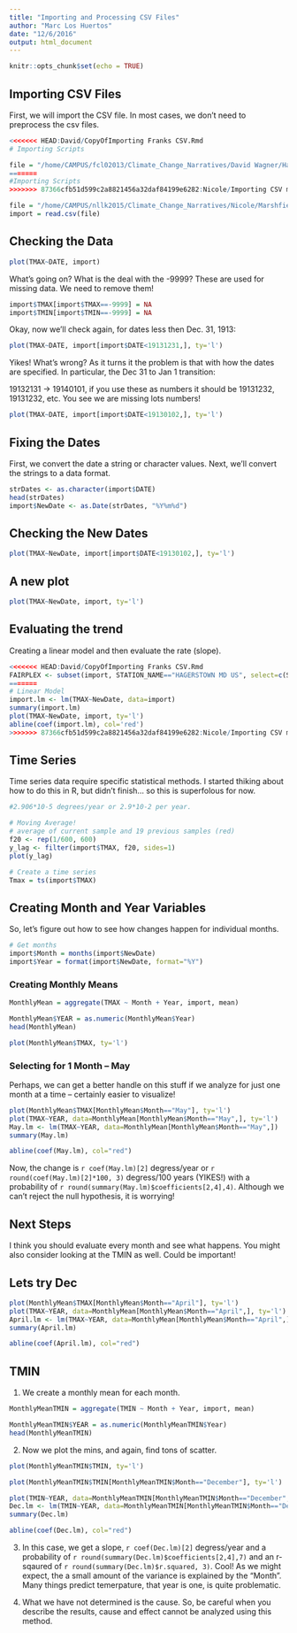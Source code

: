 ```yaml
---
title: "Importing and Processing CSV Files"
author: "Marc Los Huertos"
date: "12/6/2016"
output: html_document
---
```


```r
knitr::opts_chunk$set(echo = TRUE)
```

## Importing CSV Files

First, we will import the CSV file. In most cases, we don't need to preprocess the csv files. 
```r
<<<<<<< HEAD:David/CopyOfImporting Franks CSV.Rmd
# Importing Scripts

file = "/home/CAMPUS/fcl02013/Climate_Change_Narratives/David Wagner/Hagerstown Maryland NOAA data.csv"
=======
#Importing Scripts
>>>>>>> 87366cfb51d599c2a8821456a32daf84199e6282:Nicole/Importing CSV marshfield.Rmd

file = "/home/CAMPUS/nllk2015/Climate_Change_Narratives/Nicole/Marshfield climate.csv"
import = read.csv(file)
```

## Checking the Data

```r
plot(TMAX~DATE, import)
```

What's going on?  What is the deal with the -9999? These are used for missing data. We need to remove them!

```r
import$TMAX[import$TMAX==-9999] = NA
import$TMIN[import$TMIN==-9999] = NA
```

Okay, now we'll check again, for dates less then Dec. 31, 1913:
```r
plot(TMAX~DATE, import[import$DATE<19131231,], ty='l')
```

Yikes! What's wrong? As it turns it the problem is that with how the dates are specified. In particular, the Dec 31 to Jan 1 transition: 

19132131 -> 19140101, if you use these as numbers it should be 19131232, 19131232, etc. You see we are missing lots numbers!


```r
plot(TMAX~DATE, import[import$DATE<19130102,], ty='l')
```

## Fixing the Dates

First, we convert the date a string or character values. Next, we'll convert the strings to a data format. 

```r
strDates <- as.character(import$DATE)
head(strDates)
import$NewDate <- as.Date(strDates, "%Y%m%d")
```

## Checking the New Dates
```r
plot(TMAX~NewDate, import[import$DATE<19130102,], ty='l')
```

## A new plot
```r
plot(TMAX~NewDate, import, ty='l')
```

## Evaluating the trend

Creating a linear model and then evaluate the rate (slope). 
```r
<<<<<<< HEAD:David/CopyOfImporting Franks CSV.Rmd
FAIRPLEX <- subset(import, STATION_NAME=="HAGERSTOWN MD US", select=c(STATION, STATION_NAME, DATE, NewDate, TMIN, TMAX, PRCP))
=======
# Linear Model
import.lm <- lm(TMAX~NewDate, data=import)
summary(import.lm)
plot(TMAX~NewDate, import, ty='l')
abline(coef(import.lm), col='red')
>>>>>>> 87366cfb51d599c2a8821456a32daf84199e6282:Nicole/Importing CSV marshfield.Rmd
```

## Time Series

Time series data require specific statistical methods. I started thiking about how to do this in R, but didn't finish... so this is superfolous for now.
```r

#2.906*10-5 degrees/year or 2.9*10-2 per year.

# Moving Average!
# average of current sample and 19 previous samples (red)
f20 <- rep(1/600, 600)
y_lag <- filter(import$TMAX, f20, sides=1)
plot(y_lag)

# Create a time series
Tmax = ts(import$TMAX)
```

## Creating Month and Year Variables

So, let's figure out how to see how changes happen for individual months.
```r
# Get months
import$Month = months(import$NewDate)
import$Year = format(import$NewDate, format="%Y")
```

### Creating Monthly Means
```r
MonthlyMean = aggregate(TMAX ~ Month + Year, import, mean)

MonthlyMean$YEAR = as.numeric(MonthlyMean$Year)
head(MonthlyMean)
```


```r
plot(MonthlyMean$TMAX, ty='l')
```

### Selecting for 1 Month -- May

Perhaps, we can get a better handle on this stuff if we analyze for just one month at a time -- certainly easier to visualize!

```r
plot(MonthlyMean$TMAX[MonthlyMean$Month=="May"], ty='l')
plot(TMAX~YEAR, data=MonthlyMean[MonthlyMean$Month=="May",], ty='l') 
May.lm <- lm(TMAX~YEAR, data=MonthlyMean[MonthlyMean$Month=="May",])
summary(May.lm)

abline(coef(May.lm), col="red")

```

Now, the change is `r coef(May.lm)[2]` degress/year or `r round(coef(May.lm)[2]*100, 3)` degress/100 years (YIKES!) with a probability of `r round(summary(May.lm)$coefficients[2,4],4)`. Although we can't reject the null hypothesis, it is worrying!

## Next Steps

I think you should evaluate every month and see what happens. You might also consider looking at the TMIN as well. Could be important!

## Lets try Dec

```r
plot(MonthlyMean$TMAX[MonthlyMean$Month=="April"], ty='l')
plot(TMAX~YEAR, data=MonthlyMean[MonthlyMean$Month=="April",], ty='l') 
April.lm <- lm(TMAX~YEAR, data=MonthlyMean[MonthlyMean$Month=="April",])
summary(April.lm)

abline(coef(April.lm), col="red")

```

## TMIN

1. We create a monthly mean for each month.

```r
MonthlyMeanTMIN = aggregate(TMIN ~ Month + Year, import, mean)

MonthlyMeanTMIN$YEAR = as.numeric(MonthlyMeanTMIN$Year)
head(MonthlyMeanTMIN)
```

2. Now we plot the mins, and again, find tons of scatter.

```r
plot(MonthlyMeanTMIN$TMIN, ty='l')

plot(MonthlyMeanTMIN$TMIN[MonthlyMeanTMIN$Month=="December"], ty='l')

plot(TMIN~YEAR, data=MonthlyMeanTMIN[MonthlyMeanTMIN$Month=="December",], ty='l') 
Dec.lm <- lm(TMIN~YEAR, data=MonthlyMeanTMIN[MonthlyMeanTMIN$Month=="December",])
summary(Dec.lm)

abline(coef(Dec.lm), col="red")

```


3. In this case, we get a slope, `r coef(Dec.lm)[2]` degress/year and a probability of `r round(summary(Dec.lm)$coefficients[2,4],7)` and an r-sqaured of `r round(summary(Dec.lm)$r.squared, 3)`. Cool! As we might expect, the a small amount of the variance is explained by the "Month". Many things predict temerpature, that year is one, is quite problematic.

4. What we have not determined is the cause. So, be careful when you describe the results, cause and effect cannot be analyzed using this method.



